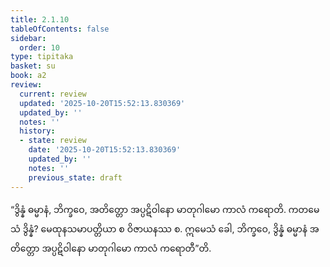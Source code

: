 ```yaml
---
title: 2.1.10
tableOfContents: false
sidebar:
  order: 10
type: tipitaka
basket: su
book: a2
review:
  current: review
  updated: '2025-10-20T15:52:13.830369'
  updated_by: ''
  notes: ''
  history:
  - state: review
    date: '2025-10-20T15:52:13.830369'
    updated_by: ''
    notes: ''
    previous_state: draft
---
```



<DynamicBreadcrumb />


<ReviewStatus review={frontmatter.review} showDetails={true} />

<HypothesisAnnotation frontmatter={frontmatter} />

<Division number="62" book="a2" e="ch" v="15" p="77">

<Paragraph number="138" book="a2">
“ဒွိန္နံ ဓမ္မာနံ, ဘိက္ခဝေ, အတိတ္တော အပ္ပဋိဝါနော မာတုဂါမော ကာလံ ကရောတိ. ကတမေသံ ဒွိန္နံ? မေထုနသမာပတ္တိယာ စ ဝိဇာယနဿ စ. ဣမေသံ ခေါ, ဘိက္ခဝေ, ဒွိန္နံ ဓမ္မာနံ အတိတ္တော အပ္ပဋိဝါနော မာတုဂါမော ကာလံ ကရောတီ”တိ.
</Paragraph>
</Division>